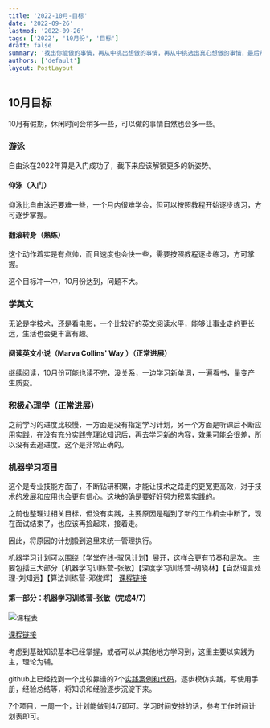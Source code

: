 ```yaml
---
title: '2022-10月-目标'
date: '2022-09-26'
lastmod: '2022-09-26'
tags: ['2022', '10月份', '目标']
draft: false
summary: '找出你能做的事情，再从中挑出想做的事情，再从中挑选出真心想做的事情，最后从中挑选出真心特别特别特别想做的事情作为目标。'
authors: ['default']
layout: PostLayout
---
```


## 10月目标

10月有假期，休闲时间会稍多一些，可以做的事情自然也会多一些。

### 游泳

自由泳在2022年算是入门成功了，截下来应该解锁更多的新姿势。

#### 仰泳（入门）

仰泳比自由泳还要难一些，一个月内很难学会，但可以按照教程开始逐步练习，方可逐步掌握。

#### 翻滚转身（熟练）

这个动作着实是有点帅，而且速度也会快一些，需要按照教程逐步练习，方可掌握。

这个目标冲一冲，10月份达到，问题不大。

### 学英文

无论是学技术，还是看电影，一个比较好的英文阅读水平，能够让事业走的更长远，生活也会更丰富有趣。

#### 阅读英文小说（Marva Collins' Way ）（正常进展）

继续阅读，10月份可能也读不完，没关系，一边学习新单词，一遍看书，量变产生质变。

### 积极心理学（正常进展）

之前学习的进度比较慢，一方面是没有指定学习计划，另一个方面是听课后不断应用实践，在没有充分实践完理论知识后，再去学习新的内容，效果可能会很差，所以没有去追进度。这个是非常正确的。

### 机器学习项目

这个是专业技能方面了，不断钻研积累，才能让技术之路走的更宽更高效，对于技术的发展和应用也会更有信心。这块的确是要好好努力积累实践的。

之前也整理过相关目标，但没有实践，主要原因是碰到了新的工作机会中断了，现在面试结束了，也应该再捡起来，接着走。

因此，将原因的计划搬到这里来统一管理执行。

机器学习计划可以围绕【学堂在线-驭风计划】展开，这样会更有节奏和层次。
主要包括三大部分【机器学习训练营-张敏】【深度学习训练营-胡晓林】【自然语言处理-刘知远】【算法训练营-邓俊辉】
[课程链接](https://apppildsm5g5170.pc.xiaoe-tech.com/detail/p_60dc2bffe4b06d36718baac8/6?product_id=p_60dc2bffe4b06d36718baac8)

#### 第一部分：机器学习训练营-张敏（完成4/7）

![课程表](/static/images/machineLearning/zhangmin-machine-learning-lession.png)

[课程链接](https://www.xuetangx.com/training/ML080910036802/1048372?channel=i.area.recent_search)

考虑到基础知识基本已经掌握，或者可以从其他地方学习到，这里主要以实践为主，理论为辅。

github上已经找到一个比较靠谱的7个[实践案例和代码](https://github.com/W-caner/ML_class)，逐步模仿实践，写使用手册，经验总结等，将知识和经验逐步沉淀下来。

7个项目，一周一个，计划能做到4/7即可。学习时间安排的话，参考工作时间计划表即可。
